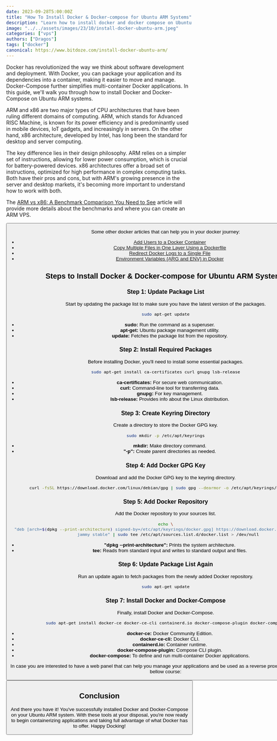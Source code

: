 ```yaml
---
date: 2023-09-28T5:00:00Z
title: "How To Install Docker & Docker-compose for Ubuntu ARM Systems"
description: "Learn how to install docker and docker compose on Ubuntu ARM system to host your own apps"
image: "../../assets/images/23/10/install-docker-ubuntu-arm.jpeg"
categories: ["vps"]
authors: ["Dragos"]
tags: ["docker"]
canonical: https://www.bitdoze.com/install-docker-ubuntu-arm/
---
```



Docker has revolutionized the way we think about software development and deployment. With Docker, you can package your application and its dependencies into a container, making it easier to move and manage. Docker-Compose further simplifies multi-container Docker applications. In this guide, we'll walk you through how to install Docker and Docker-Compose on Ubuntu ARM systems.

ARM and x86 are two major types of CPU architectures that have been ruling different domains of computing. ARM, which stands for Advanced RISC Machine, is known for its power efficiency and is predominantly used in mobile devices, IoT gadgets, and increasingly in servers. On the other hand, x86 architecture, developed by Intel, has long been the standard for desktop and server computing.

The key difference lies in their design philosophy. ARM relies on a simpler set of instructions, allowing for lower power consumption, which is crucial for battery-powered devices. x86 architectures offer a broad set of instructions, optimized for high performance in complex computing tasks. Both have their pros and cons, but with ARM's growing presence in the server and desktop markets, it's becoming more important to understand how to work with both.

The [ARM vs x86: A Benchmark Comparison You Need to See](https://www.wpdoze.com/arm-vs-x86-vps-server-benchmarks/) article will provide more details about the benchmarks and where you can create an ARM VPS.

<Button link="https://go.bitdoze.com/hetzner" text="Get an ARM Server" />

Some other docker articles that can help you in your docker journey:

- [Add Users to a Docker Container](https://www.bitdoze.com/add-users-to-docker-container/)
- [Copy Multiple Files in One Layer Using a Dockerfile](https://www.bitdoze.com/copy-multiple-files-in-one-layer-using-a-dockerfile/)
- [Redirect Docker Logs to a Single File](https://www.bitdoze.com/redirect-docker-logs-to-a-single-file/)
- [Environment Variables {ARG and ENV} in Docker](https://www.bitdoze.com/docker-env-vars/)

## Steps to Install Docker & Docker-compose for Ubuntu ARM Systems

### Step 1: Update Package List

Start by updating the package list to make sure you have the latest version of the packages.

```bash
sudo apt-get update
```

- **sudo:** Run the command as a superuser.
- **apt-get:** Ubuntu package management utility.
- **update:** Fetches the package list from the repository.

### Step 2: Install Required Packages

Before installing Docker, you'll need to install some essential packages.

```bash
sudo apt-get install ca-certificates curl gnupg lsb-release
```

- **ca-certificates:** For secure web communication.
- **curl:** Command-line tool for transferring data.
- **gnupg:** For key management.
- **lsb-release:** Provides info about the Linux distribution.

### Step 3: Create Keyring Directory

Create a directory to store the Docker GPG key.

```bash
sudo mkdir -p /etc/apt/keyrings
```

- **mkdir:** Make directory command.
- **"-p":** Create parent directories as needed.

### Step 4: Add Docker GPG Key

Download and add the Docker GPG key to the keyring directory.

```bash
curl -fsSL https://download.docker.com/linux/debian/gpg | sudo gpg --dearmor -o /etc/apt/keyrings/docker.gpg
```

### Step 5: Add Docker Repository

Add the Docker repository to your sources list.

```bash
echo \
  "deb [arch=$(dpkg --print-architecture) signed-by=/etc/apt/keyrings/docker.gpg] https://download.docker.com/linux/ubuntu \
  jammy stable" | sudo tee /etc/apt/sources.list.d/docker.list > /dev/null
```

- **"dpkg --print-architecture":** Prints the system architecture.
- **tee:** Reads from standard input and writes to standard output and files.

### Step 6: Update Package List Again

Run an update again to fetch packages from the newly added Docker repository.

```bash
sudo apt-get update
```

### Step 7: Install Docker and Docker-Compose

Finally, install Docker and Docker-Compose.

```bash
sudo apt-get install docker-ce docker-ce-cli containerd.io docker-compose-plugin docker-compose
```

- **docker-ce:** Docker Community Edition.
- **docker-ce-cli:** Docker CLI.
- **containerd.io:** Container runtime.
- **docker-compose-plugin:** Compose CLI plugin.
- **docker-compose:** To define and run multi-container Docker applications.

In case you are interested to have a web panel that can help you manage your applications and be used as a reverse proxy you can check the bellow course:

<Button
  link="https://webdoze.net/courses/cloudpanel-setup/"
  text="CloudPanel Setup Course"
/>

## Conclusion

And there you have it! You've successfully installed Docker and Docker-Compose on your Ubuntu ARM system. With these tools at your disposal, you're now ready to begin containerizing applications and taking full advantage of what Docker has to offer. Happy Docking!

